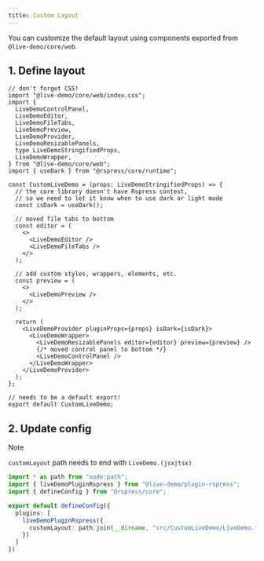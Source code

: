 ```yaml
---
title: Custom Layout
---
```


You can customize the default layout using components exported from `@live-demo/core/web`.

## 1. Define layout

```tsx title="src/CustomLiveDemo/LiveDemo.tsx"
// don't forget CSS!
import "@live-demo/core/web/index.css";
import {
  LiveDemoControlPanel,
  LiveDemoEditor,
  LiveDemoFileTabs,
  LiveDemoPreview,
  LiveDemoProvider,
  LiveDemoResizablePanels,
  type LiveDemoStringifiedProps,
  LiveDemoWrapper,
} from "@live-demo/core/web";
import { useDark } from "@rspress/core/runtime";

const CustomLiveDemo = (props: LiveDemoStringifiedProps) => {
  // the core library doesn't have Rspress context,
  // so we need to let it know when to use dark or light mode
  const isDark = useDark();

  // moved file tabs to bottom
  const editor = (
    <>
      <LiveDemoEditor />
      <LiveDemoFileTabs />
    </>
  );

  // add custom styles, wrappers, elements, etc.
  const preview = (
    <>
      <LiveDemoPreview />
    </>
  );

  return (
    <LiveDemoProvider pluginProps={props} isDark={isDark}>
      <LiveDemoWrapper>
        <LiveDemoResizablePanels editor={editor} preview={preview} />
        {/* moved control panel to bottom */}
        <LiveDemoControlPanel />
      </LiveDemoWrapper>
    </LiveDemoProvider>
  );
};

// needs to be a default export!
export default CustomLiveDemo;
```

## 2. Update config

> [!NOTE]
>
> `customLayout` path needs to end with `LiveDemo.(jsx|tsx)`

```ts
import * as path from "node:path";
import { liveDemoPluginRspress } from "@live-demo/plugin-rspress";
import { defineConfig } from "@rspress/core";

export default defineConfig({
  plugins: [
    liveDemoPluginRspress({
      customLayout: path.join(__dirname, "src/CustomLiveDemo/LiveDemo.tsx")
    })
  ]
})
```
